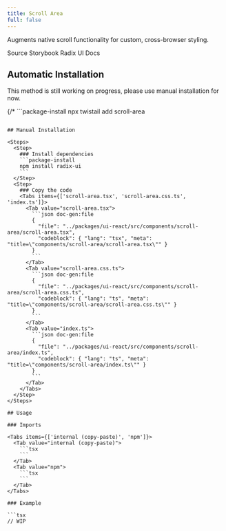 ```yaml
---
title: Scroll Area
full: false
---
```


Augments native scroll functionality for custom, cross-browser styling.

<Badges>
  <BadgeLink href="https://github.com/riipandi/twistail/tree/main/packages/ui-react/src/components/scroll-area" external>
    Source
  </BadgeLink>
  <BadgeLink href="https://storybook.twistail.com/?path=/docs/base-components-scrollarea--default" external>
    Storybook
  </BadgeLink>
  <BadgeLink href="https://www.radix-ui.com/primitives/docs/components/scroll-area#api-reference" external>
    Radix UI Docs
  </BadgeLink>
</Badges>

## Automatic Installation

<Callout type='warn'>
  This method is still working on progress, please use manual installation for now.
</Callout>

{/* ```package-install
npx twistail add scroll-area
``` */}

## Manual Installation

<Steps>
  <Step>
    ### Install dependencies
    ```package-install
    npm install radix-ui
    ```
  </Step>
  <Step>
    ### Copy the code
    <Tabs items={['scroll-area.tsx', 'scroll-area.css.ts', 'index.ts']}>
      <Tab value="scroll-area.tsx">
        ```json doc-gen:file
        {
          "file": "../packages/ui-react/src/components/scroll-area/scroll-area.tsx",
          "codeblock": { "lang": "tsx", "meta": "title=\"components/scroll-area/scroll-area.tsx\"" }
        }
        ```
      </Tab>
      <Tab value="scroll-area.css.ts">
        ```json doc-gen:file
        {
          "file": "../packages/ui-react/src/components/scroll-area/scroll-area.css.ts",
          "codeblock": { "lang": "ts", "meta": "title=\"components/scroll-area/scroll-area.css.ts\"" }
        }
        ```
      </Tab>
      <Tab value="index.ts">
        ```json doc-gen:file
        {
          "file": "../packages/ui-react/src/components/scroll-area/index.ts",
          "codeblock": { "lang": "ts", "meta": "title=\"components/scroll-area/index.ts\"" }
        }
        ```
      </Tab>
    </Tabs>
  </Step>
</Steps>

## Usage

### Imports

<Tabs items={['internal (copy-paste)', 'npm']}>
  <Tab value="internal (copy-paste)">
    ```tsx
    ```
  </Tab>
  <Tab value="npm">
    ```tsx
    ```
  </Tab>
</Tabs>

### Example

```tsx
// WIP
```
